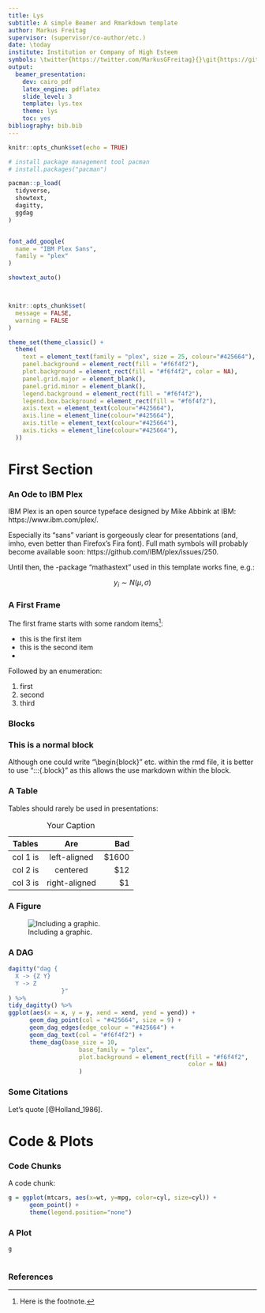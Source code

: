 ```yaml
---
title: Lys
subtitle: A simple Beamer and Rmarkdown template
author: Markus Freitag
supervisor: (supervisor/co-author/etc.)
date: \today
institute: Institution or Company of High Esteem
symbols: \twitter{https://twitter.com/MarkusGFreitag}{}\git{https://github.com/m-freitag/lys}{}
output:
  beamer_presentation:
    dev: cairo_pdf
    latex_engine: pdflatex
    slide_level: 3
    template: lys.tex
    theme: lys
    toc: yes
bibliography: bib.bib
---
```


```r

knitr::opts_chunk$set(echo = TRUE)

# install package management tool pacman
# install.packages("pacman")

pacman::p_load(
  tidyverse,
  showtext,
  dagitty,
  ggdag
)


font_add_google(
  name = "IBM Plex Sans",
  family = "plex"
)

showtext_auto()



knitr::opts_chunk$set(
  message = FALSE,
  warning = FALSE
)

```


```r

theme_set(theme_classic() +
  theme(
    text = element_text(family = "plex", size = 25, colour="#425664"),
    panel.background = element_rect(fill = "#f6f4f2"), 
    plot.background = element_rect(fill = "#f6f4f2", color = NA), 
    panel.grid.major = element_blank(),
    panel.grid.minor = element_blank(), 
    legend.background = element_rect(fill = "#f6f4f2"), 
    legend.box.background = element_rect(fill = "#f6f4f2"), 
    axis.text = element_text(colour="#425664"),
    axis.line = element_line(colour="#425664"),
    axis.title = element_text(colour="#425664"),
    axis.ticks = element_line(colour="#425664"),
  ))


```


# First Section 

### An Ode to IBM Plex

IBM Plex is an open source typeface designed by Mike Abbink at IBM: https://www.ibm.com/plex/.

\bigskip

Especially its "sans" variant is gorgeously clear for presentations (and, imho, even better than Firefox's Fira font). Full math symbols will probably become available soon: https://github.com/IBM/plex/issues/250. 

\bigskip

Until then, the \LaTeX-package "mathastext" used in this template works fine, e.g.: 

$$y_i \sim N(\mu,\sigma)$$


### A First Frame

The first frame starts with some random items[^1]:

- this is the first item
- this is the second item
- \hl{the third item is highlighted}

Followed by an enumeration:

1. first
2. second
3. third

### Blocks

:::{.block}
### This is a normal block
Although one could write "\begin{block}" etc. within the rmd file,
it is better to use ":::{.block}" as this allows the use markdown within the block.
:::

\begin{alertblock}{A highlighted block}
Sadly, this does not work for alertblocks or exampleblocks. Thus, you have to use the \LaTeX-commands.
\end{alertblock}

\begin{exampleblock}{This is an example block}
        $$\tilde f(\omega)=\frac{1}{2\pi}
        \int_{-\infty}^\infty f(x)e^{-i\omega x}\,dx$$
\end{exampleblock}



[^1]: Here is the footnote.

### A Table

Tables should rarely be used in presentations:

| Tables   |      Are      |  Bad  |
|----------|:-------------:|------:|
| col 1 is |  left-aligned | $1600 |
| col 2 is |    centered   |   $12 |
| col 3 is | right-aligned |    $1 |

Table: Your Caption

### A Figure


![Including a graphic.](fig\red.jpg)

### A DAG

```r

dagitty("dag {
  X -> {Z Y}
  Y -> Z
               }"
) %>% 
tidy_dagitty() %>% 
ggplot(aes(x = x, y = y, xend = xend, yend = yend)) +
      geom_dag_point(col = "#425664", size = 9) +
      geom_dag_edges(edge_colour = "#425664") +
      geom_dag_text(col = "#f6f4f2") +
      theme_dag(base_size = 10, 
                    base_family = "plex", 
                    plot.background = element_rect(fill = "#f6f4f2", 
                                                   color = NA)
                    )
```


### Some Citations

Let's quote [@Holland_1986].

# Code & Plots



### Code Chunks

A code chunk:
```r

g = ggplot(mtcars, aes(x=wt, y=mpg, color=cyl, size=cyl)) +
      geom_point() +
      theme(legend.position="none") 

```


### A Plot

```r

g
 

```

### References


